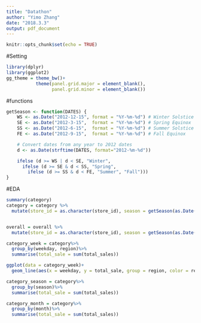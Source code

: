 ```yaml
---
title: "Datathon"
author: "Yimo Zhang"
date: "2018.3.3"
output: pdf_document
---
```


```r
knitr::opts_chunk$set(echo = TRUE)
```

#Setting
```r
library(dplyr)
library(ggplot2)
gg_theme = theme_bw()+
           theme(panel.grid.major = element_blank(),
                 panel.grid.minor = element_blank())
```

#functions
```r
getSeason <- function(DATES) {
    WS <- as.Date("2012-12-15", format = "%Y-%m-%d") # Winter Solstice
    SE <- as.Date("2012-3-15",  format = "%Y-%m-%d") # Spring Equinox
    SS <- as.Date("2012-6-15",  format = "%Y-%m-%d") # Summer Solstice
    FE <- as.Date("2012-9-15",  format = "%Y-%m-%d") # Fall Equinox

    # Convert dates from any year to 2012 dates
    d <- as.Date(strftime(DATES, format="2012-%m-%d"))

    ifelse (d >= WS | d < SE, "Winter",
      ifelse (d >= SE & d < SS, "Spring",
        ifelse (d >= SS & d < FE, "Summer", "Fall")))
}
```



#EDA
```r
summary(category)
category = category %>%
  mutate(store_id = as.character(store_id), season = getSeason(as.Date(as.character(date), format = "%Y-%m-%d")), month = month(as.character(date)), weekday = format(as.Date(as.character(date)), format="%A"))


overall = overall %>%
  mutate(store_id = as.character(store_id), season = getSeason(as.Date(as.character(date), format = "%Y-%m-%d")), month = month(as.character(date)), weekday = format(as.Date(as.character(date)), format="%A"))

category_week = category%>%
  group_by(weekday, region)%>%
  summarise(total_sale = sum(total_sales))

ggplot(data = category_week)+
  geom_line(aes(x = weekday, y = total_sale, group = region, color = region))+gg_theme

category_season = category%>%
  group_by(season)%>%
  summarise(total_sale = sum(total_sales))

category_month = category%>%
  group_by(month)%>%
  summarise(total_sale = sum(total_sales))
```

